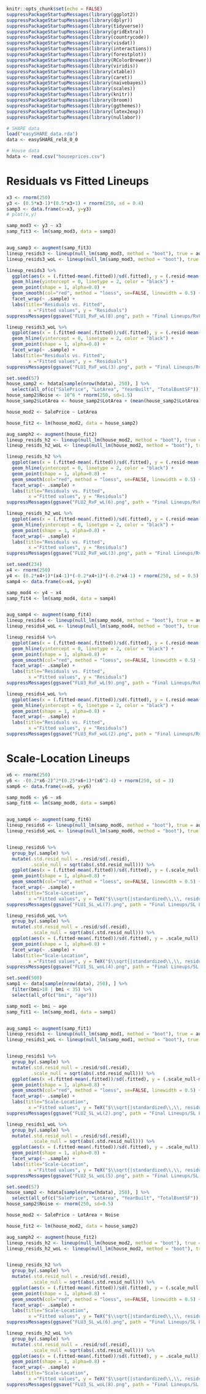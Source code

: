 ```r
knitr::opts_chunk$set(echo = FALSE)
suppressPackageStartupMessages(library(ggplot2))
suppressPackageStartupMessages(library(dplyr))
suppressPackageStartupMessages(library(tidyverse))
suppressPackageStartupMessages(library(gridExtra))
suppressPackageStartupMessages(library(countrycode))
suppressPackageStartupMessages(library(visdat))
suppressPackageStartupMessages(library(interactions))
suppressPackageStartupMessages(library(forestplot))
suppressPackageStartupMessages(library(RColorBrewer))
suppressPackageStartupMessages(library(viridis))
suppressPackageStartupMessages(library(xtable))
suppressPackageStartupMessages(library(caret))
suppressPackageStartupMessages(library(naivebayes))
suppressPackageStartupMessages(library(scales))
suppressPackageStartupMessages(library(knitr))
suppressPackageStartupMessages(library(broom))
suppressPackageStartupMessages(library(ggthemes))
suppressPackageStartupMessages(library(latex2exp))
suppressPackageStartupMessages(library(nullabor))
```

```r
# SHARE data
load("easySHARE_data.rda")
data <- easySHARE_rel8_0_0

# House data
hdata <- read.csv("houseprices.csv")
```

# Residuals vs Fitted Lineups

```r
x3 <- rnorm(250)
y3 <- (0.5*x3-1)*(0.5*x3+1) + rnorm(250, sd = 0.4)
samp3 <- data.frame(x=x3, y=y3)
# plot(x,y)

samp_mod3 <- y3 ~ x3
samp_fit3 <- lm(samp_mod3, data = samp3)


aug_samp3 <- augment(samp_fit3)
lineup_resids3 <- lineup(null_lm(samp_mod3, method = "boot"), true = aug_samp3, n=9, pos=8)
lineup_resids3_woL <- lineup(null_lm(samp_mod3, method = "boot"), true = aug_samp3, n=9, pos=3)

lineup_resids3 %>%
  ggplot(aes(x = (.fitted-mean(.fitted))/sd(.fitted), y = (.resid-mean(.resid))/sd(.resid))) +
  geom_hline(yintercept = 0, linetype = 2, color = "black") +
  geom_point(shape = 1, alpha=0.8) +
  geom_smooth(col="red", method = "loess", se=FALSE, linewidth = 0.5) +
  facet_wrap(~ .sample) +
  labs(title="Residuals vs. Fitted",
        x ="Fitted values", y = "Residuals")
suppressMessages(ggsave("FLU1_RvF_wL(8).png", path = "Final Lineups/RvF Lineups/Lineup 1"))

lineup_resids3_woL %>%
  ggplot(aes(x = (.fitted-mean(.fitted))/sd(.fitted), y = (.resid-mean(.resid))/sd(.resid))) +
  geom_hline(yintercept = 0, linetype = 2, color = "black") +
  geom_point(shape = 1, alpha=0.8) +
  facet_wrap(~ .sample) +
  labs(title="Residuals vs. Fitted",
        x ="Fitted values", y = "Residuals")
suppressMessages(ggsave("FLU1_RvF_woL(3).png", path = "Final Lineups/RvF Lineups/Lineup 1"))
```

```r
set.seed(57)
house_samp2 <- hdata[sample(nrow(hdata), 250), ] %>%
  select(all_of(c("SalePrice", "LotArea", "YearBuilt", "TotalBsmtSF")))
house_samp2$Noise <- 10^6 * rnorm(250, sd=1.5)
house_samp2$LotArea <- house_samp2$LotArea + (mean(house_samp2$LotArea)*rnorm(250, sd=0.4))

house_mod2 <- SalePrice ~ LotArea 

house_fit2 <- lm(house_mod2, data = house_samp2)

aug_samph2 <- augment(house_fit2)
lineup_resids_h2 <- lineup(null_lm(house_mod2, method = "boot"), true = aug_samph2, n=9, pos=6)
lineup_resids_h2_woL <- lineup(null_lm(house_mod2, method = "boot"), true = aug_samph2, n=9, pos=3)

lineup_resids_h2 %>%
  ggplot(aes(x = (.fitted-mean(.fitted))/sd(.fitted), y = (.resid-mean(.resid))/sd(.resid))) +
  geom_hline(yintercept = 0, linetype = 2, color = "black") +
  geom_point(shape = 1, alpha=0.8) +
  geom_smooth(col="red", method = "loess", se=FALSE, linewidth = 0.5) +
  facet_wrap(~ .sample) +
  labs(title="Residuals vs. Fitted",
        x ="Fitted values", y = "Residuals")
suppressMessages(ggsave("FLU2_RvF_wL(6).png", path = "Final Lineups/RvF Lineups/Lineup 2"))

lineup_resids_h2_woL %>%
  ggplot(aes(x = (.fitted-mean(.fitted))/sd(.fitted), y = (.resid-mean(.resid))/sd(.resid))) +
  geom_hline(yintercept = 0, linetype = 2, color = "black") +
  geom_point(shape = 1, alpha=0.8) +
  facet_wrap(~ .sample) +
  labs(title="Residuals vs. Fitted",
        x ="Fitted values", y = "Residuals")
suppressMessages(ggsave("FLU2_RvF_woL(3).png", path = "Final Lineups/RvF Lineups/Lineup 2"))
```

```r
set.seed(234)
x4 <- rnorm(250)
y4 <- (0.2*x4+1)*(x4-1)*(-0.2*x4+1)*(-0.2*x4-1) + rnorm(250, sd = 0.5)
samp4 <- data.frame(x=x4, y=y4)

samp_mod4 <- y4 ~ x4
samp_fit4 <- lm(samp_mod4, data = samp4)


aug_samp4 <- augment(samp_fit4)
lineup_resids4 <- lineup(null_lm(samp_mod4, method = "boot"), true = aug_samp4, n=9, pos=9)
lineup_resids4_woL <- lineup(null_lm(samp_mod4, method = "boot"), true = aug_samp4, n=9, pos=2)

lineup_resids4 %>%
  ggplot(aes(x = (.fitted-mean(.fitted))/sd(.fitted), y = (.resid-mean(.resid))/sd(.resid))) +
  geom_hline(yintercept = 0, linetype = 2, color = "black") +
  geom_point(shape = 1, alpha=0.8) +
  geom_smooth(col="red", method = "loess", se=FALSE, linewidth = 0.5) +
  facet_wrap(~ .sample) +
  labs(title="Residuals vs. Fitted",
        x ="Fitted values", y = "Residuals")
suppressMessages(ggsave("FLU3_RvF_wL(9).png", path = "Final Lineups/RvF Lineups/Lineup 3"))

lineup_resids4_woL %>%
  ggplot(aes(x = (.fitted-mean(.fitted))/sd(.fitted), y = (.resid-mean(.resid))/sd(.resid))) +
  geom_hline(yintercept = 0, linetype = 2, color = "black") +
  geom_point(shape = 1, alpha=0.8) +
  facet_wrap(~ .sample) +
  labs(title="Residuals vs. Fitted",
        x ="Fitted values", y = "Residuals")
suppressMessages(ggsave("FLU3_RvF_woL(2).png", path = "Final Lineups/RvF Lineups/Lineup 3"))
```

# Scale-Location Lineups

```r
x6 <- rnorm(250)
y6 <- -(0.2*x6-2)^2*(0.25*x6+1)*(x6^2-4) + rnorm(250, sd = 3)
samp6 <- data.frame(x=x6, y=y6)

samp_mod6 <- y6 ~ x6
samp_fit6 <- lm(samp_mod6, data = samp6)


aug_samp6 <- augment(samp_fit6)
lineup_resids6 <- lineup(null_lm(samp_mod6, method = "boot"), true = aug_samp6, n=9, pos=7)
lineup_resids6_woL <- lineup(null_lm(samp_mod6, method = "boot"), true = aug_samp6, n=9, pos=4)


lineup_resids6 %>%
  group_by(.sample) %>%
  mutate(.std.resid_null = .resid/sd(.resid), 
         .scale_null = sqrt(abs(.std.resid_null))) %>%
  ggplot(aes(x = (.fitted-mean(.fitted))/sd(.fitted), y = (.scale_null-mean(.scale_null))/sd(.scale_null))) +
  geom_point(shape = 1, alpha=0.8) +
  geom_smooth(col="red", method = "loess", se=FALSE, linewidth = 0.5) +
  facet_wrap(~ .sample) +
  labs(title="Scale-Location",
        x ="Fitted values", y = TeX("$\\sqrt{|standardized\\,\\, residuals|}$"))
suppressMessages(ggsave("FLU1_SL_wL(7).png", path = "Final Lineups/SL Lineups/Lineup 1"))

lineup_resids6_woL %>%
  group_by(.sample) %>%
  mutate(.std.resid_null = .resid/sd(.resid), 
         .scale_null = sqrt(abs(.std.resid_null))) %>%
  ggplot(aes(x = (.fitted-mean(.fitted))/sd(.fitted), y = .scale_null)) +
  geom_point(shape = 1, alpha=0.8) +
  facet_wrap(~ .sample) +
  labs(title="Scale-Location",
        x ="Fitted values", y = TeX("$\\sqrt{|standardized\\,\\, residuals|}$"))
suppressMessages(ggsave("FLU1_SL_woL(4).png", path = "Final Lineups/SL Lineups/Lineup 1"))

```

```r

set.seed(500)
samp1 <- data[sample(nrow(data), 250), ] %>% 
  filter(bmi>18 | bmi < 35) %>%
  select(all_of(c("bmi", "age")))

samp_mod1 <- bmi ~ age
samp_fit1 <- lm(samp_mod1, data = samp1)


aug_samp1 <- augment(samp_fit1)
lineup_resids1 <- lineup(null_lm(samp_mod1, method = "boot"), true = aug_samp1, n=9, pos=2)
lineup_resids1_woL <- lineup(null_lm(samp_mod1, method = "boot"), true = aug_samp1, n=9, pos=5)


lineup_resids1 %>%
  group_by(.sample) %>%
  mutate(.std.resid_null = .resid/sd(.resid), 
         .scale_null = sqrt(abs(.std.resid_null))) %>%
  ggplot(aes(x =(.fitted-mean(.fitted))/sd(.fitted), y = (.scale_null-mean(.scale_null))/sd(.scale_null))) +
  geom_point(shape = 1, alpha=0.8) +
  geom_smooth(col="red", method = "loess", se=FALSE, linewidth = 0.5) +
  facet_wrap(~ .sample) +
  labs(title="Scale-Location",
        x ="Fitted values", y = TeX("$\\sqrt{|standardized\\,\\, residuals|}$"))
suppressMessages(ggsave("FLU2_SL_wL(2).png", path = "Final Lineups/SL Lineups/Lineup 2"))

lineup_resids1_woL %>%
  group_by(.sample) %>%
  mutate(.std.resid_null = .resid/sd(.resid), 
         .scale_null = sqrt(abs(.std.resid_null))) %>%
  ggplot(aes(x = (.fitted-mean(.fitted))/sd(.fitted), y = .scale_null)) +
  geom_point(shape = 1, alpha=0.8) +
  facet_wrap(~ .sample) +
  labs(title="Scale-Location",
        x ="Fitted values", y = TeX("$\\sqrt{|standardized\\,\\, residuals|}$"))
suppressMessages(ggsave("FLU2_SL_woL(5).png", path = "Final Lineups/SL Lineups/Lineup 2"))
```

```r
set.seed(57)
house_samp2 <- hdata[sample(nrow(hdata), 250), ] %>%
  select(all_of(c("SalePrice", "LotArea", "YearBuilt", "TotalBsmtSF")))
house_samp2$Noise <- rnorm(250, sd=0.5)

house_mod2 <- SalePrice ~ LotArea + Noise

house_fit2 <- lm(house_mod2, data = house_samp2)

aug_samph2 <- augment(house_fit2)
lineup_resids_h2 <- lineup(null_lm(house_mod2, method = "boot"), true = aug_samph2, n=9, pos=6)
lineup_resids_h2_woL <- lineup(null_lm(house_mod2, method = "boot"), true = aug_samph2, n=9, pos=8)


lineup_resids_h2 %>%
  group_by(.sample) %>%
  mutate(.std.resid_null = .resid/sd(.resid), 
         .scale_null = sqrt(abs(.std.resid_null))) %>%
  ggplot(aes(x = (.fitted-mean(.fitted))/sd(.fitted), y = (.scale_null-mean(.scale_null))/sd(.scale_null))) +
  geom_point(shape = 1, alpha=0.8) +
  geom_smooth(col="red", method = "loess", se=FALSE, linewidth = 0.5) +
  facet_wrap(~ .sample) +
  labs(title="Scale-Location",
        x ="Fitted values", y = TeX("$\\sqrt{|standardized\\,\\, residuals|}$"))
suppressMessages(ggsave("FLU3_SL_wL(6).png", path = "Final Lineups/SL Lineups/Lineup 3"))

lineup_resids_h2_woL %>%
  group_by(.sample) %>%
  mutate(.std.resid_null = .resid/sd(.resid), 
         .scale_null = sqrt(abs(.std.resid_null))) %>%
  ggplot(aes(x = (.fitted-mean(.fitted))/sd(.fitted), y = .scale_null)) +
  geom_point(shape = 1, alpha=0.8) +
  facet_wrap(~ .sample) +
  labs(title="Scale-Location",
        x ="Fitted values", y = TeX("$\\sqrt{|standardized\\,\\, residuals|}$"))
suppressMessages(ggsave("FLU3_SL_woL(8).png", path = "Final Lineups/SL Lineups/Lineup 3"))
```